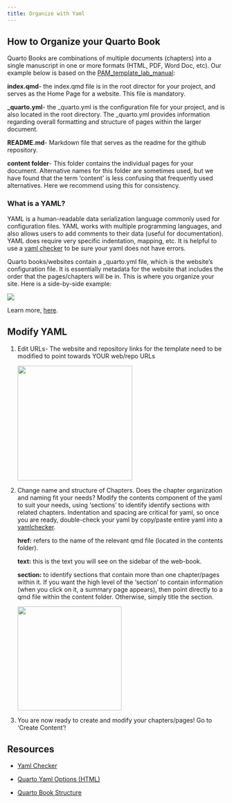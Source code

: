 ```yaml
---
title: Organize with Yaml
---
```


## How to Organize your Quarto Book

Quarto Books are combinations of multiple documents (chapters) into a single manuscript in one or more formats (HTML, PDF, Word Doc, etc). Our example below is based on the [PAM_template_lab_manual](https://nmfs-ost.github.io/PAM_template_lab_manual/):

**index.qmd**- the index.qmd file is in the root director for your project, and serves as the Home Page for a website. This file is mandatory.

**\_quarto.yml**- the \_quarto.yml is the configuration file for your project, and is also located in the root directory. The \_quarto.yml provides information regarding overall formatting and structure of pages within the larger document.

**README.md**- Markdown file that serves as the readme for the github repository.

**content folder**- This folder contains the individual pages for your document. Alternative names for this folder are sometimes used, but we have found that the term 'content' is less confusing that frequently used alternatives. Here we recommend using this for consistency.

### What is a YAML?

YAML is a human-readable data serialization language commonly used for configuration files. YAML works with multiple programming languages, and also allows users to add comments to their data (useful for documentation). YAML does require very specific indentation, mapping, etc. It is helpful to use a [yaml checker](https://yamlchecker.com/){target="_blank"} to be sure your yaml does not have errors.

Quarto books/websites contain a \_quarto.yml file, which is the website's configuration file. It is essentially metadata for the website that includes the order that the pages/chapters will be in. This is where you organize your site. Here is a side-by-side example:

![](images/quarto-yml-site-side-by-side3.png)

Learn more, [here](https://openscapes.github.io/quarto-website-tutorial/explore.html){target="_blank"}.

## Modify YAML

1.  Edit URLs- The website and repository links for the template need to be modified to point towards YOUR web/repo URLs

    ![](images/ymlChangeURL.JPG){width="265"}

2.  Change name and structure of Chapters. Does the chapter organization and naming fit your needs? Modify the contents component of the yaml to suit your needs, using 'sections' to identify identify sections with related chapters. Indentation and spacing are critical for yaml, so once you are ready, double-check your yaml by copy/paste entire yaml into a [yamlchecker](https://yamlchecker.com/){target="_blank"}.

    **href:** refers to the name of the relevant qmd file (located in the contents folder).

    **text:** this is the text you will see on the sidebar of the web-book.

    **section:** to identify sections that contain more than one chapter/pages within it. If you want the high level of the 'section' to contain information (when you click on it, a summary page appears), then point directly to a qmd file within the content folder. Otherwise, simply title the section.

    ![](images/ymlChangeChapters.JPG){width="240"}

3.  You are now ready to create and modify your chapters/pages! Go to 'Create Content'!

## Resources

-   [Yaml Checker](https://yamlchecker.com/){target="_blank"}

-   [Quarto Yaml Options (HTML)](https://quarto.org/docs/reference/formats/html.html){target="_blank"}

-   [Quarto Book Structure](https://quarto.org/docs/books/book-structure.html){target="_blank"}
